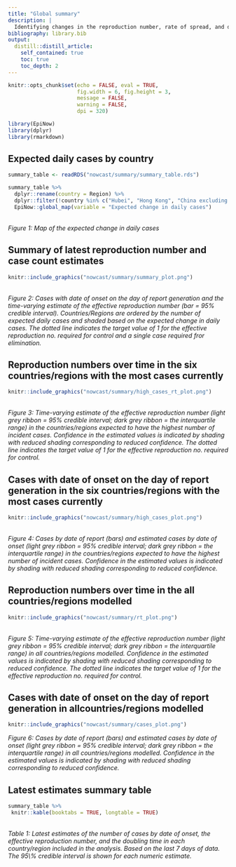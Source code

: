 ```yaml
---
title: "Global summary"
description: |
  Identifying changes in the reproduction number, rate of spread, and doubling time during the course of the COVID-19 outbreak whilst accounting for potential biases due to delays in case reporting both nationally and subnationally.
bibliography: library.bib
output:
  distill::distill_article:
    self_contained: true
    toc: true
    toc_depth: 2
---
```


```r
knitr::opts_chunk$set(echo = FALSE, eval = TRUE,
                      fig.width = 6, fig.height = 3,
                      message = FALSE,
                      warning = FALSE,
                      dpi = 320)
```


```r
library(EpiNow)
library(dplyr)
library(rmarkdown)
```

## Expected daily cases by country

```r
summary_table <- readRDS("nowcast/summary/summary_table.rds")
```

```r
summary_table %>% 
  dplyr::rename(country = Region) %>% 
  dplyr::filter(!country %in% c("Hubei", "Hong Kong", "China excluding Hubei")) %>% 
  EpiNow::global_map(variable = "Expected change in daily cases")
```

<br>
*Figure 1: Map of the expected change in daily cases*

## Summary of latest reproduction number and case count estimates

```r
knitr::include_graphics("nowcast/summary/summary_plot.png")
```

<br>
*Figure 2: Cases with date of onset on the day of report generation and the time-varying estimate of the effective reproduction number (bar = 95% credible interval). Countries/Regions are ordered by the number of expected daily cases and shaded based on the expected change in daily cases. The dotted line indicates the target value of 1 for the effective reproduction no. required for control and a single case required fror elimination.*

## Reproduction numbers over time in the six countries/regions with the most cases currently

```r
knitr::include_graphics("nowcast/summary/high_cases_rt_plot.png")
```

<br>
*Figure 3: Time-varying estimate of the effective reproduction number (light grey ribbon = 95% credible interval; dark grey ribbon = the interquartile range) in the countries/regions expected to have the highest number of incident cases. Confidence in the estimated values is indicated by shading with reduced shading corresponding to reduced confidence. The dotted line indicates the target value of 1 for the effective reproduction no. required for control.*

## Cases with date of onset on the day of report generation in the six countries/regions with the most cases currently

```r
knitr::include_graphics("nowcast/summary/high_cases_plot.png")
```

<br>
*Figure 4:  Cases by date of report (bars) and estimated cases by date of onset (light grey ribbon = 95% credible interval; dark grey ribbon = the interquartile range) in the countries/regions expected to have the highest number of incident cases. Confidence in the estimated values is indicated by shading with reduced shading corresponding to reduced confidence.*

## Reproduction numbers over time in the all countries/regions modelled

```r
knitr::include_graphics("nowcast/summary/rt_plot.png")
```

<br>
*Figure 5: Time-varying estimate of the effective reproduction number (light grey ribbon = 95% credible interval; dark grey ribbon = the interquartile range) in all countries/regions modelled. Confidence in the estimated values is indicated by shading with reduced shading corresponding to reduced confidence. The dotted line indicates the target value of 1 for the effective reproduction no. required for control.*


## Cases with date of onset on the day of report generation in allcountries/regions modelled

```r
knitr::include_graphics("nowcast/summary/cases_plot.png")
```

*Figure 6:  Cases by date of report (bars) and estimated cases by date of onset (light grey ribbon = 95% credible interval; dark grey ribbon = the interquartile range) in all countries/regions modelled. Confidence in the estimated values is indicated by shading with reduced shading corresponding to reduced confidence.*

## Latest estimates summary table

```r
summary_table %>% 
 knitr::kable(booktabs = TRUE, longtable = TRUE)
```

<br>
*Table 1: Latest estimates of the number of cases by date of onset, the effective reproduction number, and the doubling time in each country/region included in the analysis. Based on the last 7 days of data. The 95\\% credible interval is shown for each numeric estimate.*
